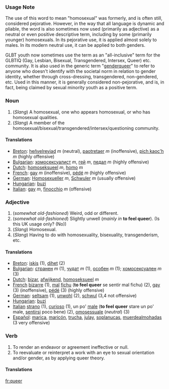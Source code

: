 ===Usage Note===
The use of this word to mean "homosexual" was formerly, and is often still, considered pejorative.  However, in the way that all language is dynamic and pliable, the word is also sometimes now used (primarily as adjective) as a neutral or even positive descriptive term, including by some (primarily younger) homosexuals. In its pejorative use, it is applied almost solely to males. In its modern neutral use, it can be applied to both genders.

GLBT youth now sometimes use the term as an "all-inclusive" term for the GLBTIQ (Gay, Lesbian, Bisexual, Transgendered, Intersex, Queer) etc. community.  It is also used in the generic term "[[genderqueer]]" to refer to anyone who doesn't identify with the societal norm in relation to gender identity, whether through cross-dressing, transgendered, non-gendered, etc.  Used in this manner, it is generally considered non-pejorative, and is, in fact, being claimed by sexual minority youth as a positive term.

===Noun===

#(''Slang'') A homosexual, one who appears homosexual, or who has homosexual qualities.
#(''Slang'') A member of the homosexual/bisexual/transgendered/intersex/questioning community.

====Translations====

*[[Breton]]: [[heñvelreviad]] ''m'' (neutral), [[paotretaer]] ''m'' (inoffensive), [[pich kaoc'h]] ''m'' (highly offensive)
*[[Bulgarian]]: [[хомосексуалист]] ''m'', [[гей]] ''m'', [[педал]] ''m''  (highly offensive)
*[[Dutch]]: [[homoseksueel]] ''m'', [[homo]] ''m''
*[[French]]: [[gay]] ''m'' (inoffensive), [[pédé]] ''m'' (highly offensive)
*[[German]]: [[Homosexueller]] ''m'', [[Schwuler]] ''m'' (usually offensive)
*[[Hungarian]]: [[buzi]]
*[[Italian]]: [[gay]] ''m'', [[finocchio]] ''m'' (offensive)

===Adjective===
#(''somewhat old-fashioned'') Weird, odd or different.
#(''somewhat old-fashioned'') Slightly unwell (''mainly in'' '''to feel queer''').  (Is this UK usage only? (No))
#(''Slang'') Homosexual.
#(''Slang'') Having to do with homosexuality, bisexuality, transgenderism, etc.

====Translations====

*[[Breton]]: [[iskis]] (1), [[dihet]] (2)
*[[Bulgarian]]: [[странен]] ''m'' (1), [[чудат]] ''m'' (1), [[особен]] ''m'' (1); [[хомосексуален]] ''m'' (3)
*[[Dutch]]: [[bizar]], [[afwijkend]], [[homoseksueel]] ''m''
*[[French]] [[bizarre]] (1), [[mal]] [[fichu]] ('''to feel queer''' se sentir mal fichu) (2), [[gay]] (3) (inoffensive), [[pédé]] (3) (highly offensive)
*[[German]]: [[seltsam]] (1), [[unwohl]] (2), [[schwul]] (3,4 not offensive)
*[[ Hungarian]]: [[buzi]]
*[[Italian]] [[strano]] (1), [[curioso]] (1), un po' [[male]] ('''to feel queer''' stare un po' male, [[sentirsi]] poco bene) (2), [[omosessuale]] (''neutral'') (3)
*[[ Español]]: [[marica]], [[maricón]], [[trucha]], [[julay]], [[soplanucas]], [[muerdealmohadas]] (3 very offensive)

===Verb===
#To render an endeavor or agreement ineffective or null.
#To reevaluate or reinterpret a work with an eye to sexual orientation and/or gender, as by applying queer theory.
====Translations====

[[fr:queer]]